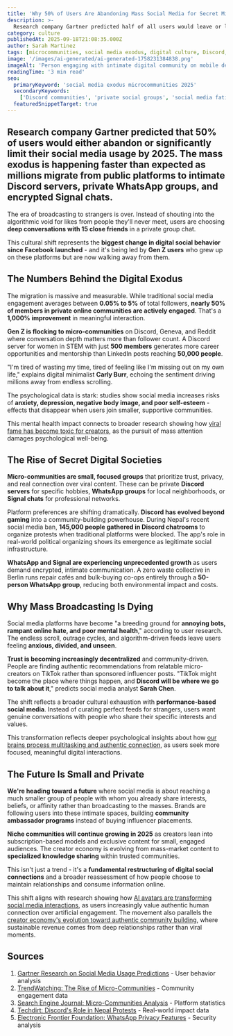 ```yaml
---
title: 'Why 50% of Users Are Abandoning Mass Social Media for Secret Micro-Communities'
description: >-
  Research company Gartner predicted half of all users would leave or limit social media by 2025. The exodus is happening faster than expected as millions flock to Discord servers and private WhatsApp groups.
category: culture
publishedAt: 2025-09-18T21:08:35.000Z
author: Sarah Martinez
tags: [microcommunities, social media exodus, digital culture, Discord, private groups, Gen Z trends]
image: '/images/ai-generated/ai-generated-1758231384838.png'
imageAlt: 'Person engaging with intimate digital community on mobile device, representing the shift from mass social media to private micro-communities and Discord servers'
readingTime: '3 min read'
seo:
  primaryKeyword: 'social media exodus microcommunities 2025'
  secondaryKeywords:
    ['Discord communities', 'private social groups', 'social media fatigue', 'micro-community trend']
  featuredSnippetTarget: true
---
```


## Research company **Gartner predicted that 50% of users** would either abandon or significantly limit their social media usage by 2025. The mass exodus is happening faster than expected as millions migrate from public platforms to intimate **Discord servers**, private **WhatsApp groups**, and encrypted **Signal chats**.

The era of broadcasting to strangers is over. Instead of shouting into the algorithmic void for likes from people they'll never meet, users are choosing **deep conversations with 15 close friends** in a private group chat.

This cultural shift represents the **biggest change in digital social behavior since Facebook launched** - and it's being led by **Gen Z users** who grew up on these platforms but are now walking away from them.

## The Numbers Behind the Digital Exodus

The migration is massive and measurable. While traditional social media engagement averages between **0.05% to 5%** of total followers, **nearly 50% of members in private online communities are actively engaged**. That's a **1,000% improvement** in meaningful interaction.

**Gen Z is flocking to micro-communities** on Discord, Geneva, and Reddit where conversation depth matters more than follower count. A Discord server for women in STEM with just **500 members** generates more career opportunities and mentorship than LinkedIn posts reaching **50,000 people**.

"I'm tired of wasting my time, tired of feeling like I'm missing out on my own life," explains digital minimalist **Carly Burr**, echoing the sentiment driving millions away from endless scrolling.

The psychological data is stark: studies show social media increases risks of **anxiety, depression, negative body image, and poor self-esteem** - effects that disappear when users join smaller, supportive communities.

This mental health impact connects to broader research showing how [viral fame has become toxic for creators](/culture/viral-fame-toxic-death-mass-social-media), as the pursuit of mass attention damages psychological well-being.

## The Rise of Secret Digital Societies

**Micro-communities are small, focused groups** that prioritize trust, privacy, and real connection over viral content. These can be private **Discord servers** for specific hobbies, **WhatsApp groups** for local neighborhoods, or **Signal chats** for professional networks.

Platform preferences are shifting dramatically. **Discord has evolved beyond gaming** into a community-building powerhouse. During Nepal's recent social media ban, **145,000 people gathered in Discord chatrooms** to organize protests when traditional platforms were blocked. The app's role in real-world political organizing shows its emergence as legitimate social infrastructure.

**WhatsApp and Signal are experiencing unprecedented growth** as users demand encrypted, intimate communication. A zero waste collective in Berlin runs repair cafés and bulk-buying co-ops entirely through a **50-person WhatsApp group**, reducing both environmental impact and costs.

## Why Mass Broadcasting Is Dying

Social media platforms have become "a breeding ground for **annoying bots, rampant online hate, and poor mental health**," according to user research. The endless scroll, outrage cycles, and algorithm-driven feeds leave users feeling **anxious, divided, and unseen**.

**Trust is becoming increasingly decentralized** and community-driven. People are finding authentic recommendations from relatable micro-creators on TikTok rather than sponsored influencer posts. "TikTok might become the place where things happen, and **Discord will be where we go to talk about it**," predicts social media analyst **Sarah Chen**.

The shift reflects a broader cultural exhaustion with **performance-based social media**. Instead of curating perfect feeds for strangers, users want genuine conversations with people who share their specific interests and values.

This transformation reflects deeper psychological insights about how [our brains process multitasking and authentic connection](/psychology/cognitive-disengagement-multitasking-brain-shutdown), as users seek more focused, meaningful digital interactions.

## The Future Is Small and Private

**We're heading toward a future** where social media is about reaching a much smaller group of people with whom you already share interests, beliefs, or affinity rather than broadcasting to the masses. Brands are following users into these intimate spaces, building **community ambassador programs** instead of buying influencer placements.

**Niche communities will continue growing in 2025** as creators lean into subscription-based models and exclusive content for small, engaged audiences. The creator economy is evolving from mass-market content to **specialized knowledge sharing** within trusted communities.

This isn't just a trend - it's a **fundamental restructuring of digital social connections** and a broader reassessment of how people choose to maintain relationships and consume information online.

This shift aligns with research showing how [AI avatars are transforming social media interactions](/culture/ai-avatars-revolutionizing-social-media), as users increasingly value authentic human connection over artificial engagement. The movement also parallels the [creator economy's evolution toward authentic community building](/culture/creator-economy-hits-500-billion), where sustainable revenue comes from deep relationships rather than viral moments.

## Sources

1. [Gartner Research on Social Media Usage Predictions](https://thred.com/culture/social-media-platforms-will-see-a-mass-exodus-in-2025/) - User behavior analysis
2. [TrendWatching: The Rise of Micro-Communities](https://www.trendwatching.com/make-shift/niche-nets) - Community engagement data
3. [Search Engine Journal: Micro-Communities Analysis](https://www.searchenginejournal.com/the-rise-of-micro-communities/532677/) - Platform statistics
4. [Techdirt: Discord's Role in Nepal Protests](https://www.techdirt.com/2025/09/12/after-30-deaths-in-protests-triggered-by-nepals-social-media-ban-145000-people-debate-the-countrys-future-in-discord-chatroom/) - Real-world impact data
5. [Electronic Frontier Foundation: WhatsApp Privacy Features](https://www.eff.org/deeplinks/2025/09/what-whatsapps-advanced-chat-privacy-really-does) - Security analysis
